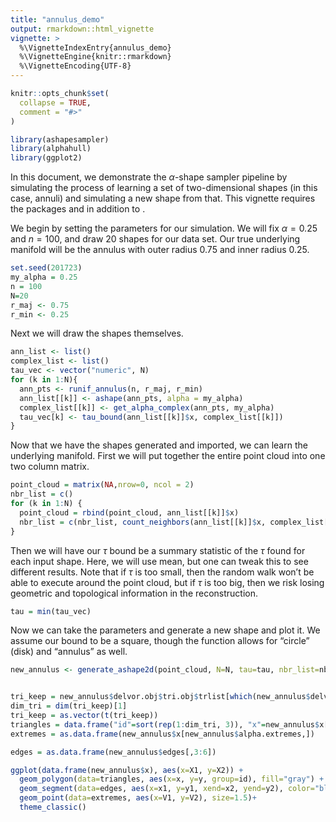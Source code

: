 ```yaml
---
title: "annulus_demo"
output: rmarkdown::html_vignette
vignette: >
  %\VignetteIndexEntry{annulus_demo}
  %\VignetteEngine{knitr::rmarkdown}
  %\VignetteEncoding{UTF-8}
---
```


```r
knitr::opts_chunk$set(
  collapse = TRUE,
  comment = "#>"
)
```

```r
library(ashapesampler)
library(alphahull)
library(ggplot2)
```

In this document, we demonstrate the $\alpha$-shape sampler pipeline by simulating
the process of learning a set of two-dimensional shapes (in this case, annuli) and
simulating a new shape from that. This vignette requires the packages \emph{alphahull} and \emph{ggplot2} in addition to \emph{ashapesampler}.

We begin by setting the parameters for our simulation. We will fix $\alpha=0.25$ 
and $n=100$, and draw 20 shapes for our data set. Our true underlying manifold
will be the annulus with outer radius 0.75 and inner radius 0.25.

```r
set.seed(201723)
my_alpha = 0.25
n = 100
N=20
r_maj <- 0.75
r_min <- 0.25
```

Next we will draw the shapes themselves.

```r
ann_list <- list()
complex_list <- list()
tau_vec <- vector("numeric", N)
for (k in 1:N){
  ann_pts <- runif_annulus(n, r_maj, r_min)
  ann_list[[k]] <- ashape(ann_pts, alpha = my_alpha)
  complex_list[[k]] <- get_alpha_complex(ann_pts, my_alpha)
  tau_vec[k] <- tau_bound(ann_list[[k]]$x, complex_list[[k]])
}
```

Now that we have the shapes generated and imported, we can learn the underlying
manifold. First we will put together the entire point cloud into one two column 
matrix.

```r
point_cloud = matrix(NA,nrow=0, ncol = 2)
nbr_list = c()
for (k in 1:N) {
  point_cloud = rbind(point_cloud, ann_list[[k]]$x)
  nbr_list = c(nbr_list, count_neighbors(ann_list[[k]]$x, complex_list[[k]]))
}
```

Then we will have our $\tau$ bound be a summary statistic of the $\tau$ found for 
each input shape. Here, we will use mean, but one can tweak this to see different
results. Note that if $\tau$ is too small, then the random walk won't be able to 
execute around the point cloud, but if $\tau$ is too big, then we risk losing 
geometric and topological information in the reconstruction.

```r
tau = min(tau_vec)
```

Now we can take the parameters and generate a new shape and plot it. We assume
our bound to be a square, though the function allows for "circle" (disk) and "annulus" 
as well.
```r
new_annulus <- generate_ashape2d(point_cloud, N=N, tau=tau, nbr_list=nbr_list, cores=4)


tri_keep = new_annulus$delvor.obj$tri.obj$trlist[which(new_annulus$delvor.obj$tri.obj$cclist[,3]<new_annulus$alpha), 1:3]
dim_tri = dim(tri_keep)[1]
tri_keep = as.vector(t(tri_keep))
triangles = data.frame("id"=sort(rep(1:dim_tri, 3)), "x"=new_annulus$x[tri_keep, 1], "y"=new_annulus$x[tri_keep,2])
extremes = as.data.frame(new_annulus$x[new_annulus$alpha.extremes,])

edges = as.data.frame(new_annulus$edges[,3:6])

ggplot(data.frame(new_annulus$x), aes(x=X1, y=X2)) +
  geom_polygon(data=triangles, aes(x=x, y=y, group=id), fill="gray") +
  geom_segment(data=edges, aes(x=x1, y=y1, xend=x2, yend=y2), color="blue")+
  geom_point(data=extremes, aes(x=V1, y=V2), size=1.5)+
  theme_classic()
```


